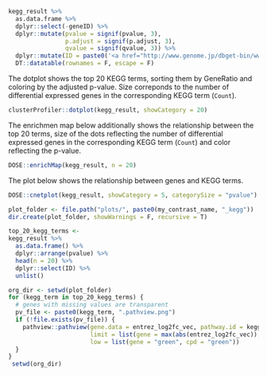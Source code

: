 ```r
kegg_result %>%
  as.data.frame %>%
  dplyr::select(-geneID) %>%
  dplyr::mutate(pvalue = signif(pvalue, 3), 
                p.adjust = signif(p.adjust, 3),
                qvalue = signif(qvalue, 3)) %>%
  dplyr::mutate(ID = paste0('<a href="http://www.genome.jp/dbget-bin/www_bget?pathway+', ID, '">', ID, '</a>')) %>%
  DT::datatable(rownames = F, escape = F)
```

The dotplot shows the top 20 KEGG terms, sorting them by GeneRatio and coloring
by the adjusted p-value. Size correponds to the number of differential expressed genes in the 
corresponding KEGG term (`Count`).

```r
clusterProfiler::dotplot(kegg_result, showCategory = 20)
```

The enrichmen map below additionally shows the relationship between the top 20 terms,
size of the dots reflecting the number of differential expressed genes in the 
corresponding KEGG term (`Count`) and color reflecting the p-value.

```r
DOSE::enrichMap(kegg_result, n = 20)
```

The plot below shows the relationship between genes and KEGG terms.

```r
DOSE::cnetplot(kegg_result, showCategory = 5, categorySize = "pvalue")
```


```r
plot_folder <- file.path("plots/", paste0(my_contrast_name, "_kegg"))
dir.create(plot_folder, showWarnings = F, recursive = T)

top_20_kegg_terms <-
kegg_result %>%
  as.data.frame() %>%
  dplyr::arrange(pvalue) %>%
  head(n = 20) %>%
  dplyr::select(ID) %>%
  unlist()

org_dir <- setwd(plot_folder)
for (kegg_term in top_20_kegg_terms) {
  # genes with missing values are transparent
  pv_file <- paste0(kegg_term, ".pathview.png")
  if (!file.exists(pv_file)) {
    pathview::pathview(gene.data = entrez_log2fc_vec, pathway.id = kegg_term, species = kegg_org,
                       limit = list(gene = max(abs(entrez_log2fc_vec)), cpd = 1),
                       low = list(gene = "green", cpd = "green"))
  }
}
 setwd(org_dir)
```

